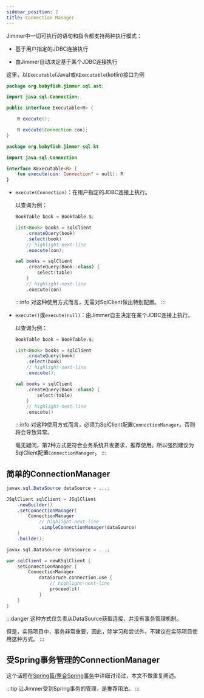 ```yaml
---
sidebar_position: 2
title: Connection Manager
---
```



Jimmer中一切可执行的语句和指令都支持两种执行模式：

-   基于用户指定的JDBC连接执行

-   由Jimmer自动决定基于某个JDBC连接执行

这里，以`Executable`(Java)或`KExecutable`(kotlin)接口为例

<Tabs groupId="language">
<TabItem value="java" label="Java">

```java title="Executable.java"
package org.babyfish.jimmer.sql.ast;

import java.sql.Connection;

public interface Executable<R> {

    R execute();

    R execute(Connection con);
}
```

</TabItem>
<TabItem value="kotlin" label="Kotlin">

```kotlin title="KExecutable.kt"
package org.babyfish.jimmer.sql.kt

import java.sql.Connection

interface KExecutable<R> {
    fun execute(con: Connection? = null): R
}
```

</TabItem>
</Tabs>

-   `execute(Connection)`：在用户指定的JDBC连接上执行。

    以查询为例：
    <Tabs groupId="language">
    <TabItem value="java" label="Java">

    ```java
    BookTable book = BookTable.$;

    List<Book> books = sqlClient
        .createQuery(book)
        .select(book)
        // highlight-next-line
        .execute(con);
    ```

    </TabItem>
    <TabItem value="kotlin" label="Kotlin">
    
    ```kotlin
    val books = sqlClient
        .createQuery(Book::class) {
            select(table)
        }
        // highlight-next-line
        .execute(con)
    ```
    
    </TabItem>
    </Tabs>

    :::info
    对这种使用方式而言，无需对SqlClient做出特别配置。
    :::

-   `execute()`或`execute(null)`：由Jimmer自主决定在某个JDBC连接上执行。

    以查询为例：
    <Tabs groupId="language">
    <TabItem value="java" label="Java">

    ```java
    BookTable book = BookTable.$;

    List<Book> books = sqlClient
        .createQuery(book)
        .select(book)
        // highlight-next-line
        .execute();
    ```

    </TabItem>
    <TabItem value="kotlin" label="Kotlin">
    
    ```kotlin
    val books = sqlClient
        .createQuery(Book::class) {
            select(table)
        }
        // highlight-next-line
        .execute()    
    ```
    
    </TabItem>
    </Tabs>

    :::info
    对这种使用方式而言，必须为SqlClient配置`ConnectionManager`。否则将会导致异常。

    毫无疑问，第2种方式更符合业务系统开发要求，推荐使用。所以强烈建议为SqlClient配置`ConnectionManager`。
    :::

## 简单的ConnectionManager

<Tabs groupId="language">
<TabItem value="java" label="Java">

```java
javax.sql.DataSource dataSource = ...;

JSqlClient sqlClient = JSqlClient
    .newBuilder()
    .setConnectionManager(
        ConnectionManager
            // highlight-next-line
            .simpleConnectionManager(dataSource)
    )
    .builde();
```

</TabItem>
<TabItem value="kotlin" label="Kotlin">

```kotlin
javax.sql.DataSource dataSource = ...;

var sqlClient = newKSqlClient {
    setConnectionManager {
        ConnectionManager
            dataSoruce.connection.use {
                // highlight-next-line
                proceed(it)
            }
    }
}
```

</TabItem>
</Tabs>

:::danger
这种方式仅负责从DataSource获取连接，并没有事务管理机制。

但是，实际项目中，事务非常重要，因此，除学习和尝试外，不建议在实际项目使用这种方式。
:::

## 受Spring事务管理的ConnectionManager

这个话题在[Spring篇/整合Spring事务](../spring/transaction)中详细讨论过，本文不做重复阐述。

:::tip
让Jimmer受到Spring事务的管理，是推荐用法。
:::
